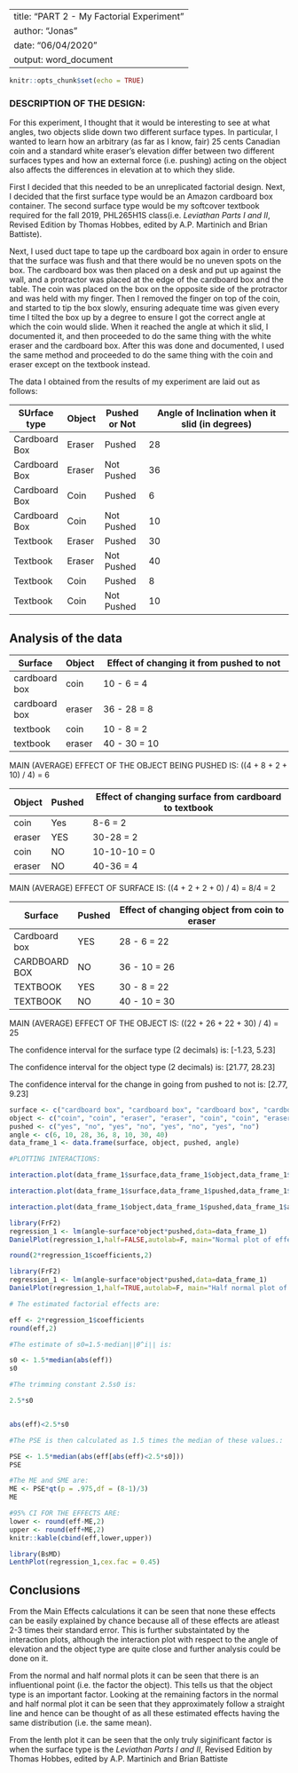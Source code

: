 

---
title: "PART 2 - My Factorial Experiment"
author: "Jonas"
date: "06/04/2020"
output: word_document
---

```{r setup, include=FALSE}
knitr::opts_chunk$set(echo = TRUE)
```

### DESCRIPTION OF THE DESIGN:


For this experiment, I thought that it would be interesting to see at what angles, two objects slide down two different surface types. In particular, I wanted to learn how an arbitrary (as far as I know, fair) 25 cents Canadian coin and a standard white eraser’s elevation differ between two different surfaces types and how an external force (i.e. pushing) acting on the object also affects the differences in elevation at to which they slide.

First I decided that this needed to be an unreplicated factorial design. Next, I decided that the first surface type would be an Amazon cardboard box container. The second surface type would be my softcover textbook required for the fall 2019, PHL265H1S class(i.e. $Leviathan$ $Parts$ $I$ $and$ $II$, Revised Edition by Thomas Hobbes, edited by A.P. Martinich and Brian Battiste).

Next, I used duct tape to tape up the cardboard box again in order to ensure that the surface was flush and that there would be no uneven spots on the box. The cardboard box was then placed on a desk and put up against the wall, and a protractor was placed at the edge of the cardboard box and the table. The coin was placed on the box on the opposite side of the protractor and was held with my finger. Then I removed the finger on top of the coin, and started to tip the box slowly, ensuring adequate time was given every time I tilted the box up by a degree to ensure I got the correct angle at which the coin would slide. When it reached the angle at which it slid, I documented it, and then proceeded to do the same thing with the white eraser and the cardboard box. After this was done and documented, I used the same method and proceeded to do the same thing with the coin and eraser except on the textbook instead.

The data I obtained from the results of my experiment are laid out as follows:

SUrface type  | Object | Pushed or Not | Angle of Inclination when it slid (in degrees)
------------- | ------ | ------------- | ----------------------------------------------
Cardboard Box | Eraser |   Pushed      |      28
Cardboard Box | Eraser |  Not Pushed   |      36
Cardboard Box | Coin   |   Pushed      |      6
Cardboard Box | Coin   |  Not Pushed   |      10
Textbook      | Eraser |   Pushed      |      30
Textbook      | Eraser |  Not Pushed   |      40
Textbook      | Coin   |   Pushed      |      8
Textbook      | Coin   |  Not Pushed   |      10

## Analysis of the data


Surface          |   Object    |      Effect of changing it from pushed to not
-------          |   ------    |      -----------------------------------------  
cardboard box    |   coin      |         10 - 6 = 4
cardboard box    |   eraser    |         36 - 28 = 8
textbook         |   coin      |         10 - 8 = 2
textbook         |   eraser    |         40 - 30 = 10

MAIN (AVERAGE) EFFECT OF THE OBJECT BEING PUSHED IS: ((4 + 8 + 2 + 10) / 4) = 6


Object      |   Pushed     |   Effect of changing surface from cardboard to textbook
------      |   ------     |   -----------------------------------------------------
coin        |   Yes        |    8-6 = 2
eraser      |   YES        |    30-28 = 2
coin        |   NO         |    10-10-10 = 0
eraser      |   NO         |    40-36 = 4

MAIN (AVERAGE) EFFECT OF SURFACE IS: ((4 + 2 + 2 + 0) / 4) = 8/4 = 2


Surface        | Pushed    |    Effect of changing object from coin to eraser
-------        | ------    |    ---------------------------------------------
Cardboard box  | YES       |     28 - 6 = 22
CARDBOARD BOX  | NO        |     36 - 10 = 26
TEXTBOOK       | YES       |     30 - 8 = 22
TEXTBOOK       | NO        |     40 - 10 = 30


MAIN (AVERAGE) EFFECT OF THE OBJECT IS:  ((22 + 26 + 22 + 30) / 4) = 25


The confidence interval for the surface type (2 decimals) is: [-1.23, 5.23]

The confidence interval for the object type (2 decimals) is: [21.77, 28.23]

The confidence interval for the change in going from pushed to not is: [2.77, 9.23]

```{r echo=FALSE, tidy=TRUE, warning=FALSE, message=FALSE}
surface <- c("cardboard box", "cardboard box", "cardboard box", "cardboard box", "Textbook", "Textbook", "Textbook", "Textbook")
object <- c("coin", "coin", "eraser", "eraser", "coin", "coin", "eraser", "eraser")
pushed <- c("yes", "no", "yes", "no", "yes", "no", "yes", "no")
angle <- c(6, 10, 28, 36, 8, 10, 30, 40)
data_frame_1 <- data.frame(surface, object, pushed, angle)

#PLOTTING INTERACTIONS:

interaction.plot(data_frame_1$surface,data_frame_1$object,data_frame_1$angle, type="l", xlab="Surface Type",trace.label="", ylab="Mean Angle")

interaction.plot(data_frame_1$surface,data_frame_1$pushed,data_frame_1$angle, type="l", xlab="",trace.label="", ylab="Mean Angle")

interaction.plot(data_frame_1$object,data_frame_1$pushed,data_frame_1$angle, type="l", xlab="",trace.label="", ylab="Mean Angle")
```





```{r echo=FALSE, tidy=TRUE, warning=FALSE, message=FALSE, eval=FALSE}
library(FrF2)
regression_1 <- lm(angle~surface*object*pushed,data=data_frame_1)
DanielPlot(regression_1,half=FALSE,autolab=F, main="Normal plot of effects on elevation study")
```

```{r echo=FALSE, tidy=TRUE, warning=FALSE, message=FALSE, eval=FALSE}
round(2*regression_1$coefficients,2)
```

```{r echo=FALSE, tidy=TRUE, warning=FALSE, message=FALSE}
library(FrF2)
regression_1 <- lm(angle~surface*object*pushed,data=data_frame_1)
DanielPlot(regression_1,half=TRUE,autolab=F, main="Half normal plot of effects on elevation study")
```


```{r echo=FALSE, tidy=TRUE, warning=FALSE, message=FALSE, eval=FALSE}

# The estimated factorial effects are:

eff <- 2*regression_1$coefficients
round(eff,2)

#The estimate of s0=1.5⋅median∣∣θ^i∣∣ is:

s0 <- 1.5*median(abs(eff))
s0

#The trimming constant 2.5s0 is:

2.5*s0


abs(eff)<2.5*s0

#The PSE is then calculated as 1.5 times the median of these values.:

PSE <- 1.5*median(abs(eff[abs(eff)<2.5*s0]))
PSE

#The ME and SME are:
ME <- PSE*qt(p = .975,df = (8-1)/3)
ME

#95% CI FOR THE EFFECTS ARE:
lower <- round(eff-ME,2)
upper <- round(eff+ME,2)
knitr::kable(cbind(eff,lower,upper))
```


```{r echo=FALSE, tidy=TRUE, warning=FALSE, message=FALSE}
library(BsMD)
LenthPlot(regression_1,cex.fac = 0.45)
```

## Conclusions


From the Main Effects calculations it can be seen that none these effects can be easily explained by chance because all of these effects are atleast 2-3 times their standard error. This is further substaintated by the interaction plots, although the interaction plot with respect to the angle of elevation and the object type are quite close and further analysis could be done on it.


From the normal and half normal plots it can be seen that there is an influentional point (i.e. the factor the object). This tells us that the object type is an important factor. Looking at the remaining factors in the normal and half normal plot it can be seen that they approximately follow a straight line and hence can be thought of as all these estimated effects having the same distribution (i.e. the same mean). 

From the lenth plot it can be seen that the only truly siginificant factor is when the surface type is the $Leviathan$ $Parts$ $I$ $and$ $II$, Revised Edition by Thomas Hobbes, edited by A.P. Martinich and Brian Battiste
